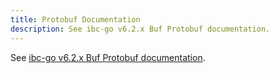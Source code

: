 ```yaml
---
title: Protobuf Documentation
description: See ibc-go v6.2.x Buf Protobuf documentation.
---
```

See [ibc-go v6.2.x Buf Protobuf documentation](https://github.com/cosmos/ibc-go/blob/release/v6.2.x/docs/ibc/proto-docs.md).
